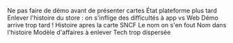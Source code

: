Ne pas faire de démo avant de présenter cartes
État plateforme plus tard
Enlever l'histoire du store : on s'inflige des difficultés à app vs Web
Démo arrive trop tard !
Histoire apres la carte SNCF
Le nom on s'en fout
Nom dans l'histoire
Modèle d'affaires à enlever
Tech trop dispersée
